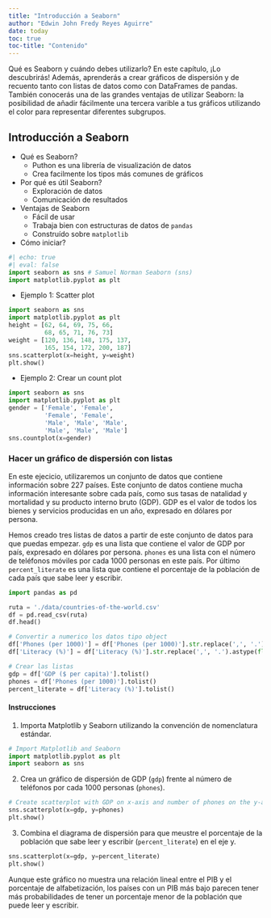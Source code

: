 ```yaml
---
title: "Introducción a Seaborn"
author: "Edwin John Fredy Reyes Aguirre"
date: today
toc: true
toc-title: "Contenido"
---
```


Qué es Seaborn y cuándo debes utilizarlo? En este capítulo, ¡Lo descubrirás! Además, aprenderás a crear gráficos de dispersión y de recuento tanto con listas de datos como con DataFrames de pandas. También conocerás una de las grandes ventajas de utilizar Seaborn: la posibilidad de añadir fácilmente una tercera varible a tus gráficos utilizando el color para representar diferentes subgrupos.

## Introducción a Seaborn

- Qué es Seaborn?
    - Puthon es una librería de visualización de datos
    - Crea facilmente los tipos más comunes de gráficos

- Por qué es útil Seaborn?
    - Exploración de datos
    - Comunicación de resultados

- Ventajas de Seaborn
    - Fácil de usar
    - Trabaja bien con estructuras de datos de `pandas`
    - Construído sobre `matplotlib`

- Cómo iniciar?

```python
#| echo: true
#| eval: false
import seaborn as sns # Samuel Norman Seaborn (sns)
import matplotlib.pyplot as plt
```

- Ejemplo 1: Scatter plot

```python
import seaborn as sns
import matplotlib.pyplot as plt
height = [62, 64, 69, 75, 66,
          68, 65, 71, 76, 73]
weight = [120, 136, 148, 175, 137,
          165, 154, 172, 200, 187]
sns.scatterplot(x=height, y=weight)
plt.show()
```

- Ejemplo 2: Crear un count plot

```python
import seaborn as sns
import matplotlib.pyplot as plt
gender = ['Female', 'Female',
          'Female', 'Female',
          'Male', 'Male', 'Male',
          'Male', 'Male', 'Male']
sns.countplot(x=gender)
```

### Hacer un gráfico de dispersión con listas

En este ejecicio, utilizaremos un conjunto de datos que contiene información sobre 227 países. Este conjunto de datos contiene mucha información interesante sobre cada país, como sus tasas de natalidad y mortalidad y su producto interno bruto (GDP). GDP es el valor de todos los bienes y servicios producidas en un año, expresado en dólares por persona.

Hemos creado tres listas de datos a partir de este conjunto de datos para que puedas empezar. `gdp` es una lista que contiene el valor de GDP por país, expresado en dólares por persona. `phones` es una lista con el número de teléfonos móviles por cada 1000 personas en este país. Por último `percent_literate` es una lista que contiene el porcentaje de la población de cada país que sabe leer y escribir.

```python
import pandas as pd

ruta = './data/countries-of-the-world.csv'
df = pd.read_csv(ruta)
df.head()
```

```python
# Convertir a numerico los datos tipo object
df['Phones (per 1000)'] = df['Phones (per 1000)'].str.replace(',', '.').astype(float)
df['Literacy (%)'] = df['Literacy (%)'].str.replace(',', '.').astype(float)

# Crear las listas
gdp = df['GDP ($ per capita)'].tolist()
phones = df['Phones (per 1000)'].tolist()
percent_literate = df['Literacy (%)'].tolist()
```


#### Instrucciones

1. Importa Matplotlib y Seaborn utilizando la convención de nomenclatura estándar.

```python
# Import Matplotlib and Seaborn
import matplotlib.pyplot as plt
import seaborn as sns
```

2. Crea un gráfico de dispersión de GDP (`gdp`) frente al número de teléfonos por cada 1000 personas (`phones`).

```python
# Create scatterplot with GDP on x-axis and number of phones on the y-axis
sns.scatterplot(x=gdp, y=phones)
plt.show()
```

3. Combina el diagrama de dispersión para que meustre el porcentaje de la población que sabe leer y escribir (`percent_literate`) en el eje y.

```python
sns.scatterplot(x=gdp, y=percent_literate)
plt.show()
```
Aunque este gráfico no muestra una relación lineal entre el PIB y el porcentaje de alfabetización, los países con un PIB más bajo parecen tener más probabilidades de tener un porcentaje menor de la población que puede leer y escribir.